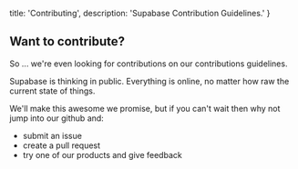   title: 'Contributing',
  description: 'Supabase Contribution Guidelines.'
}

## Want to contribute?

So ... we're even looking for contributions on our contributions guidelines. 

Supabase is thinking in public. Everything is online, no matter how raw the current state of things. 

We'll make this awesome we promise, but if you can't wait then why not jump into our github and:

- submit an issue
- create a pull request
- try one of our products and give feedback